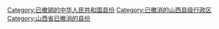 [[Category:已撤销的中华人民共和国县份|Category:已撤销的中华人民共和国县份]]
[[Category:已撤消的山西县级行政区|Category:已撤消的山西县级行政区]]
[[Category:山西省已撤消的县份|Category:山西省已撤消的县份]]